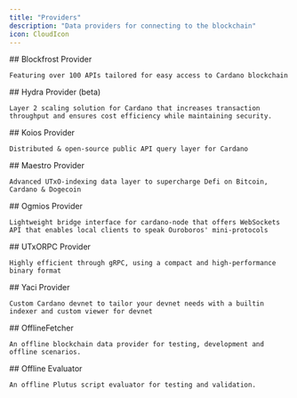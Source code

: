 ```yaml
---
title: "Providers"
description: "Data providers for connecting to the blockchain"
icon: CloudIcon
---
```


<Cards>
  <Card href="/apis/providers/blockfrost">
    ## Blockfrost Provider

    Featuring over 100 APIs tailored for easy access to Cardano blockchain
  </Card>

  <Card href="/apis/providers/hydra">
    ## Hydra Provider (beta)

    Layer 2 scaling solution for Cardano that increases transaction throughput and ensures cost efficiency while maintaining security.
  </Card>

  <Card href="/apis/providers/koios">
    ## Koios Provider

    Distributed & open-source public API query layer for Cardano
  </Card>

  <Card href="/apis/providers/maestro">
    ## Maestro Provider

    Advanced UTxO-indexing data layer to supercharge Defi on Bitcoin, Cardano & Dogecoin
  </Card>

  <Card href="/apis/providers/ogmios">
    ## Ogmios Provider

    Lightweight bridge interface for cardano-node that offers WebSockets API that enables local clients to speak Ouroboros' mini-protocols
  </Card>

  <Card href="/apis/providers/utxorpc">
    ## UTxORPC Provider

    Highly efficient through gRPC, using a compact and high-performance binary format
  </Card>

  <Card href="/apis/providers/yaci">
    ## Yaci Provider

    Custom Cardano devnet to tailor your devnet needs with a builtin indexer and custom viewer for devnet
  </Card>

  <Card href="/apis/providers/offline-fetcher">
    ## OfflineFetcher

    An offline blockchain data provider for testing, development and offline scenarios.
  </Card>

  <Card href="/apis/providers/offline-evaluator">
    ## Offline Evaluator

    An offline Plutus script evaluator for testing and validation.
  </Card>
</Cards>